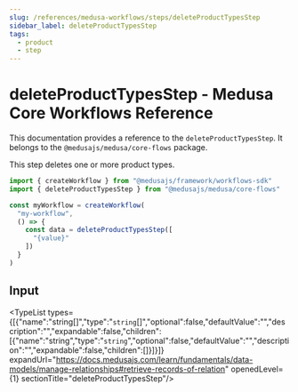 ```yaml
---
slug: /references/medusa-workflows/steps/deleteProductTypesStep
sidebar_label: deleteProductTypesStep
tags:
  - product
  - step
---
```



# deleteProductTypesStep - Medusa Core Workflows Reference

This documentation provides a reference to the `deleteProductTypesStep`. It belongs to the `@medusajs/medusa/core-flows` package.

This step deletes one or more product types.

```ts title="src/workflows/my-workflow.ts"
import { createWorkflow } from "@medusajs/framework/workflows-sdk"
import { deleteProductTypesStep } from "@medusajs/medusa/core-flows"

const myWorkflow = createWorkflow(
  "my-workflow",
  () => {
    const data = deleteProductTypesStep([
      "{value}"
    ])
  }
)
```
  

## Input

<TypeList types={[{"name":"string[]","type":"`string`[]","optional":false,"defaultValue":"","description":"","expandable":false,"children":[{"name":"string","type":"`string`","optional":false,"defaultValue":"","description":"","expandable":false,"children":[]}]}]} expandUrl="https://docs.medusajs.com/learn/fundamentals/data-models/manage-relationships#retrieve-records-of-relation" openedLevel={1} sectionTitle="deleteProductTypesStep"/>
